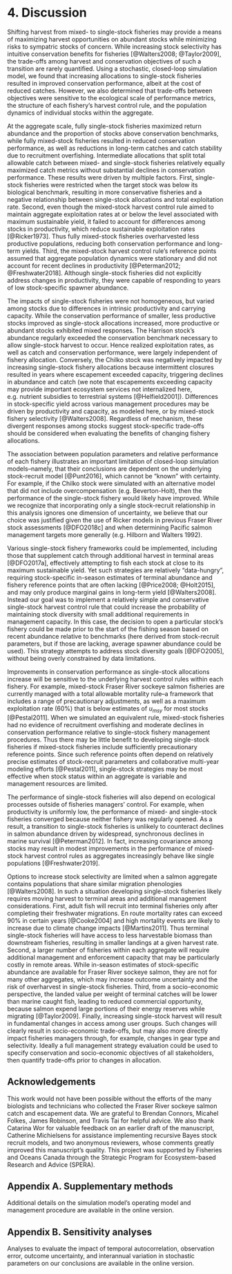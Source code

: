 # 4. Discussion

Shifting harvest from mixed- to single-stock fisheries may provide a means of maximizing harvest opportunities on abundant stocks while minimizing risks to sympatric stocks of concern. While increasing stock selectivity has intuitive conservation benefits for fisheries [@Walters2008; @Taylor2009], the trade-offs among harvest and conservation objectives of such a transition are rarely quantified. Using a stochastic, closed-loop simulation model, we found that increasing allocations to single-stock fisheries resulted in improved conservation performance, albeit at the cost of reduced catches. However, we also determined that trade-offs between objectives were sensitive to the ecological scale of performance metrics, the structure of each fishery's harvest control rule, and the population dynamics of individual stocks within the aggregate.

At the aggregate scale, fully single-stock fisheries maximized return abundance and the proportion of stocks above conservation benchmarks, while fully mixed-stock fisheries resulted in reduced conservation performance, as well as reductions in long-term catches and catch stability due to recruitment overfishing. Intermediate allocations that split total allowable catch between mixed- and single-stock fisheries relatively equally maximized catch metrics without substantial declines in conservation performance. These results were driven by multiple factors. First, single-stock fisheries were restricted when the target stock was below its biological benchmark, resulting in more conservative fisheries and a negative relationship between single-stock allocations and total exploitation rate. Second, even though the mixed-stock harvest control rule aimed to maintain aggregate exploitation rates at or below the level associated with maximum sustainable yield, it failed to account for differences among stocks in productivity, which reduce sustainable exploitation rates [@Ricker1973]. Thus fully mixed-stock fisheries overharvested less productive populations, reducing both conservation performance and long-term yields. Third, the mixed-stock harvest control rule's reference points assumed that aggregate population dynamics were stationary and did not account for recent declines in productivity [@Peterman2012; @Freshwater2018]. Although single-stock fisheries did not explicitly address changes in productivity, they were capable of responding to years of low stock-specific spawner abundance.

The impacts of single-stock fisheries were not homogeneous, but varied among stocks due to differences in intrinsic productivity and carrying capacity. While the conservation performance of smaller, less productive stocks improved as single-stock allocations increased, more productive or abundant stocks exhibited mixed responses. The Harrison stock's abundance regularly exceeded the conservation benchmark necessary to allow single-stock harvest to occur. Hence realized exploitation rates, as well as catch and conservation performance, were largely independent of fishery allocation. Conversely, the Chilko stock was negatively impacted by increasing single-stock fishery allocations because intermittent closures resulted in years where escapement exceeded capacity, triggering declines in abundance and catch (we note that escapements exceeding capacity may provide important ecosystem services not internalized here, e.g. nutrient subsidies to terrestrial systems [@Helfield2001]). Differences in stock-specific yield across various management procedures may be driven by productivity and capacity, as modeled here, or by mixed-stock fishery selectivity [@Walters2008]. Regardless of mechanism, these divergent responses among stocks suggest stock-specific trade-offs should be considered when evaluating the benefits of changing fishery allocations.

The association between population parameters and relative performance of each fishery illustrates an important limitation of closed-loop simulation models--namely, that their conclusions are dependent on the underlying stock-recruit model [@Punt2016], which cannot be "known" with certainty. For example, if the Chilko stock were simulated with an alternative model that did not include overcompensation (e.g. Beverton-Holt), then the performance of the single-stock fishery would likely have improved. While we recognize that incorporating only a single stock-recruit relationship in this analysis ignores one dimension of uncertainty, we believe that our choice was justified given the use of Ricker models in previous Fraser River stock assessments [@DFO2018c] and when determining Pacific salmon management targets more generally (e.g. Hilborn and Walters 1992).

Various single-stock fishery frameworks could be implemented, including those that supplement catch through additional harvest in terminal areas [@DFO2017a], effectively attempting to fish each stock at close to its maximum sustainable yield. Yet such strategies are relatively "data-hungry", requiring stock-specific in-season estimates of terminal abundance and fishery reference points that are often lacking [@Price2008; @Holt2015], and may only produce marginal gains in long-term yield [@Walters2008]. Instead our goal was to implement a relatively simple and conservative single-stock harvest control rule that could increase the probability of maintaining stock diversity with small additional requirements in management capacity. In this case, the decision to open a particular stock's fishery could be made prior to the start of the fishing season based on recent abundance relative to benchmarks (here derived from stock-recruit parameters, but if those are lacking, average spawner abundance could be used). This strategy attempts to address stock diversity goals [@DFO2005], without being overly constrained by data limitations.

Improvements in conservation performance as single-stock allocations increase will be sensitive to the underlying harvest control rules within each fishery. For example, mixed-stock Fraser River sockeye salmon fisheries are currently managed with a total allowable mortality rule--a framework that includes a range of precautionary adjustments, as well as a maximum exploitation rate (60%) that is below estimates of $u_{msy}$ for most stocks [@Pestal2011]. When we simulated an equivalent rule, mixed-stock fisheries had no evidence of recruitment overfishing and moderate declines in conservation performance relative to single-stock fishery management procedures. Thus there may be little benefit to developing single-stock fisheries if mixed-stock fisheries include sufficiently precautionary reference points. Since such reference points often depend on relatively precise estimates of stock-recruit parameters and collaborative multi-year modeling efforts [@Pestal2011], single-stock strategies may be most effective when stock status within an aggregate is variable and management resources are limited.

The performance of single-stock fisheries will also depend on ecological processes outside of fisheries managers' control. For example, when productivity is uniformly low, the performance of mixed- and single-stock fisheries converged because neither fishery was regularly opened. As a result, a transition to single-stock fisheries is unlikely to counteract declines in salmon abundance driven by widespread, synchronous declines in marine survival [@Peterman2012]. In fact, increasing covariance among stocks may result in modest improvements in the performance of mixed-stock harvest control rules as aggregates increasingly behave like single populations [@Freshwater2019].

Options to increase stock selectivity are limited when a salmon aggregate contains populations that share similar migration phenologies [@Walters2008]. In such a situation developing single-stock fisheries likely requires moving harvest to terminal areas and additional management considerations. First, adult fish will recruit into terminal fisheries only after completing their freshwater migrations. En route mortality rates can exceed 90% in certain years [@Cooke2004] and high mortality events are likely to increase due to climate change impacts [@Martins2011]. Thus terminal single-stock fisheries will have access to less harvestable biomass than downstream fisheries, resulting in smaller landings at a given harvest rate. Second, a larger number of fisheries within each aggregate will require additional management and enforcement capacity that may be particularly costly in remote areas. While in-season estimates of stock-specific abundance are available for Fraser River sockeye salmon, they are not for many other aggregates, which may increase outcome uncertainty and the risk of overharvest in single-stock fisheries. Third, from a socio-economic perspective, the landed value per weight of terminal catches will be lower than marine caught fish, leading to reduced commercial opportunity, because salmon expend large portions of their energy reserves while migrating [@Taylor2009]. Finally, increasing single-stock harvest will result in fundamental changes in access among user groups. Such changes will clearly result in socio-economic trade-offs, but may also more directly impact fisheries managers through, for example, changes in gear type and selectivity. Ideally a full management strategy evaluation could be used to specify conservation and socio-economic objectives of all stakeholders, then quantify trade-offs prior to changes in allocation. 

## Acknowledgements

This work would not have been possible without the efforts of the many biologists and technicians who collected the Fraser River sockeye salmon catch and escapement data. We are grateful to Brendan Connors, Micahel Folkes, James Robinson, and Travis Tai for helpful advice. We also thank Catarina Wor for valuable feedback on an earlier draft of the manuscript, Catherine Michielsens for assistance implementing recursive Bayes stock recruit models, and two anonymous reviewers, whose comments greatly improved this manuscript's quality. This project was supported by Fisheries and Oceans Canada through the Strategic Program for Ecosystem-based Research and Advice (SPERA).

## Appendix A. Supplementary methods

Additional details on the simulation model's operating model and management procedure are available in the online version.

## Appendix B. Sensitivity analyses

Analyses to evaluate the impact of temporal autocorrelation, observation error, outcome uncertainty, and interannual variation in stochastic parameters on our conclusions are available in the online version.
